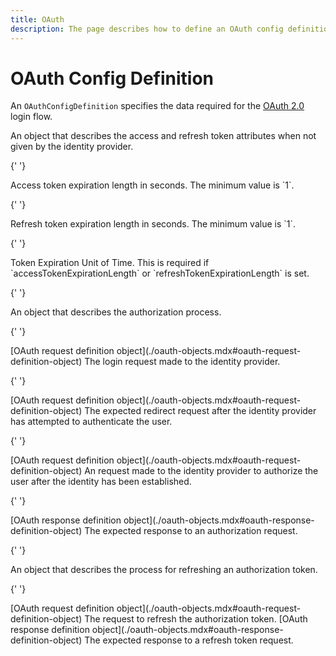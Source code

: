 ```yaml
---
title: OAuth
description: The page describes how to define an OAuth config definition.
---
```


# OAuth Config Definition

An `OAuthConfigDefinition` specifies the data required for the [OAuth 2.0](https://oauth.net/2/) login flow.

<Reference>
  <Field name="tokenProperties" type="object" required={false}>
    <Description>
       An object that describes the access and refresh token attributes when not given by the identity provider.
    </Description>
  </Field>

{' '}

<Field name="tokenProperties.accessTokenExpirationLength" type="number" required={false}>
  <Description>Access token expiration length in seconds. The minimum value is `1`.</Description>
</Field>

{' '}

<Field name="tokenProperties.refreshTokenExpirationLength" type="number" required={false}>
  <Description>Refresh token expiration length in seconds. The minimum value is `1`.</Description>
</Field>

{' '}

<Field name="tokenProperties.tokenExpirationLengthTimeUnit" type="string" required={false}>
  <Description>
    Token Expiration Unit of Time. This is required if `accessTokenExpirationLength` or `refreshTokenExpirationLength`
    is set.
  </Description>
</Field>

{' '}

<Field name="authorizationProcess" type="object" required={true}>
  <Description>An object that describes the authorization process.</Description>
</Field>

{' '}

<Field name="authorizationProcess.loginRequest" required={true}>
  <Type>[OAuth request definition object](./oauth-objects.mdx#oauth-request-definition-object)</Type>
  <Description>The login request made to the identity provider.</Description>
</Field>

{' '}

<Field name="authorizationProcess.redirectRequest" required={true}>
  <Type>[OAuth request definition object](./oauth-objects.mdx#oauth-request-definition-object)</Type>
  <Description>
    The expected redirect request after the identity provider has attempted to authenticate the user.
  </Description>
</Field>

{' '}

<Field name="authorizationProcess.authorizeRequest" required={false}>
  <Type>[OAuth request definition object](./oauth-objects.mdx#oauth-request-definition-object)</Type>
  <Description>
    An request made to the identity provider to authorize the user after the identity has been established.
  </Description>
</Field>

{' '}

<Field name="authorizationProcess.authorizeResponse" required={false}>
  <Type>[OAuth response definition object](./oauth-objects.mdx#oauth-response-definition-object)</Type>
  <Description>The expected response to an authorization request.</Description>
</Field>

{' '}

<Field name="refreshTokenProcess" type="object" required={true}>
  <Description>An object that describes the process for refreshing an authorization token.</Description>
</Field>

{' '}

<Field name="refreshTokenProcess.refreshTokenRequest" required={true}>
  <Type>[OAuth request definition object](./oauth-objects.mdx#oauth-request-definition-object)</Type>
  <Description>The request to refresh the authorization token.</Description>
</Field>

  <Field name="refreshTokenProcess.refreshTokenResponse" required={true}>
    <Type>
      [OAuth response definition object](./oauth-objects.mdx#oauth-response-definition-object)
    </Type>
    <Description>
      The expected response to a refresh token request.
    </Description>
  </Field>
</Reference>
